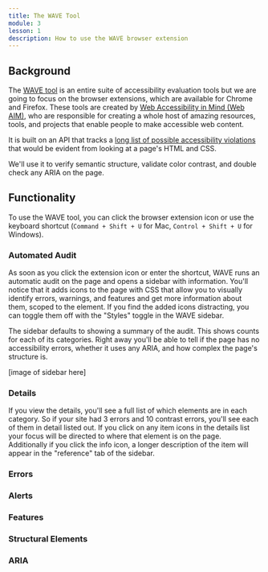 ```yaml
---
title: The WAVE Tool
module: 3
lesson: 1
description: How to use the WAVE browser extension
---
```


## Background

The [WAVE tool](https://wave.webaim.org/) is an entire suite of accessibility evaluation tools but we are going to focus on the browser extensions, which are available for Chrome and Firefox. These tools are created by [Web Accessibility in Mind (Web AIM)](https://webaim.org/), who are responsible for creating a whole host of amazing resources, tools, and projects that enable people to make accessible web content.

It is built on an API that tracks a [long list of possible accessibility violations](https://wave.webaim.org/api/docs?format=html) that would be evident from looking at a page's HTML and CSS.

We'll use it to verify semantic structure, validate color contrast, and double check any ARIA on the page.

## Functionality

To use the WAVE tool, you can click the browser extension icon or use the keyboard shortcut (`Command + Shift + U` for Mac, `Control + Shift + U` for Windows).

### Automated Audit

As soon as you click the extension icon or enter the shortcut, WAVE runs an automatic audit on the page and opens a sidebar with information. You'll notice that it adds icons to the page with CSS that allow you to visually identify errors, warnings, and features and get more information about them, scoped to the element. If you find the added icons distracting, you can toggle them off with the "Styles" toggle in the WAVE sidebar.

The sidebar defaults to showing a summary of the audit. This shows counts for each of its categories. Right away you'll be able to tell if the page has no accessibility errors, whether it uses any ARIA, and how complex the page's structure is.

[image of sidebar here]

### Details

If you view the details, you'll see a full list of which elements are in each category. So if your site had 3 errors and 10 contrast errors, you'll see each of them in detail listed out. If you click on any item icons in the details list your focus will be directed to where that element is on the page. Additionally if you click the info icon, a longer description of the item will appear in the "reference" tab of the sidebar.

### Errors

### Alerts

### Features

### Structural Elements

### ARIA
